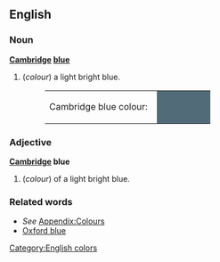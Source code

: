 ==English==
[[Category:English colors]]
===Noun===
'''[[Cambridge]] [[blue]]'''

#(''colour'') a light bright blue.
#:<table><tr><td>Cambridge blue colour: &nbsp;</td><td bgcolor="#516B78" width="80">&nbsp; </td></tr></table>

===Adjective===
'''[[Cambridge]] blue'''
#(''colour'') of a light bright blue.

===Related words===
*''See'' [[Wiktionary_Appendix:Colours|Appendix:Colours]]
*[[Oxford blue]]